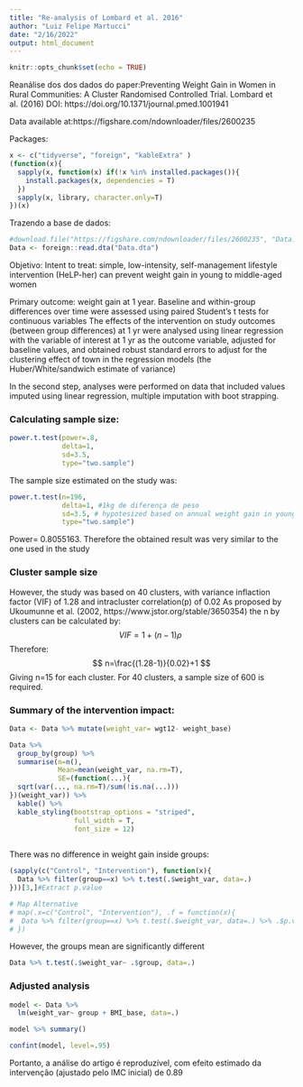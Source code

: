 ```yaml
---
title: "Re-analysis of Lombard et al. 2016"
author: "Luiz Felipe Martucci"
date: "2/16/2022"
output: html_document
---
```


```r
knitr::opts_chunk$set(echo = TRUE)
```

Reanálise dos dos dados do paper:Preventing Weight Gain in Women in Rural Communities: A Cluster Randomised Controlled Trial. Lombard et al. (2016) DOI: https://doi.org/10.1371/journal.pmed.1001941

Data available at:https://figshare.com/ndownloader/files/2600235

Packages:
```r
x <- c("tidyverse", "foreign", "kableExtra" )
(function(x){
  sapply(x, function(x) if(!x %in% installed.packages()){
    install.packages(x, dependencies = T)
  })
  sapply(x, library, character.only=T)
})(x)

```

Trazendo a base de dados:

```r
#download.file("https://figshare.com/ndownloader/files/2600235", "Data.dta")
Data <- foreign::read.dta("Data.dta")

```
Objetivo:
Intent to treat: simple, low-intensity, self-management lifestyle intervention (HeLP-her) can prevent weight gain in young to middle-aged women

Primary outcome: weight gain at 1 year.
Baseline and within-group differences over time were assessed using paired Student’s t tests for continuous variables 
The effects of the intervention on study outcomes (between group differences) at 1 yr were analysed using linear regression with the variable of interest at 1 yr as the outcome variable, adjusted for baseline values, and obtained robust standard errors to adjust for the clustering effect of town in the regression models (the Huber/White/sandwich estimate of variance)

In the second step, analyses were performed on data that included values imputed using linear regression, multiple imputation with boot strapping.


### Calculating sample size:
```r
power.t.test(power=.8,
             delta=1,
             sd=3.5,
             type="two.sample")
```
The sample size estimated on the study was:
```r
power.t.test(n=196,
             delta=1, #1kg de diferença de peso
             sd=3.5, # hypotesized based on annual weight gain in young Australian rural women
             type="two.sample")
```
Power= 0.8055163. Therefore the obtained result was very similar to the one used in the study

### Cluster sample size
However, the study was based on 40 clusters, with variance inflaction factor (VIF) of 1.28 and intracluster correlation(p) of 0.02
As proposed by Ukoumunne et al. (2002, https://www.jstor.org/stable/3650354) the n by clusters can be calculated by:
$$
VIF=1+(n-1)\rho\
$$
Therefore:
$$
n=\frac{(1.28-1)}{0.02}+1
$$
Giving n=15 for each cluster. For 40 clusters, a sample size of 600 is required.

### Summary of the intervention impact:
```r
Data <- Data %>% mutate(weight_var= wgt12- weight_base)

Data %>%
  group_by(group) %>%
  summarise(n=n(),
            Mean=mean(weight_var, na.rm=T),
            SE=(function(...){
  sqrt(var(..., na.rm=T)/sum(!is.na(...)))
})(weight_var)) %>% 
  kable() %>% 
  kable_styling(bootstrap_options = "striped", 
                full_width = T, 
                font_size = 12)
  
```

There was no difference in weight gain inside groups:
```r
(sapply(c("Control", "Intervention"), function(x){
  Data %>% filter(group==x) %>% t.test(.$weight_var, data=.)
}))[3,]#Extract p.value

# Map Alternative
# map(.x=c("Control", "Intervention"), .f = function(x){
#  Data %>% filter(group==x) %>% t.test(.$weight_var, data=.) %>% .$p.value
# })

```
However, the groups mean are significantly different 
```r
Data %>% t.test(.$weight_var~ .$group, data=.)
```


### Adjusted analysis

```r
model <- Data %>% 
  lm(weight_var~ group + BMI_base, data=.)

model %>% summary()

confint(model, level=.95)
```
Portanto, a análise do artigo é reproduzível, com efeito estimado da intervenção (ajustado pelo IMC inicial) de 0.89



